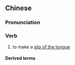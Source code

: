 ==Chinese==
{{zh-forms}}

===Pronunciation===
{{zh-pron
|m=lòuzuǐ
|mn=lāu-chhùi
|cat=v
}}

===Verb===
{{zh-verb}}

# to make a [[slip of the tongue]]

====Derived terms====
{{zh-der|說漏嘴}}